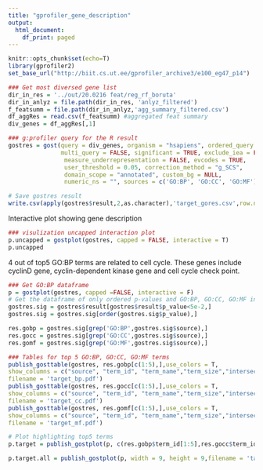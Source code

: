 ```yaml
---
title: "gprofiler_gene_description"
output:
  html_document:
    df_print: paged
---
```

```r
knitr::opts_chunk$set(echo=T)
library(gprofiler2)
set_base_url("http://biit.cs.ut.ee/gprofiler_archive3/e100_eg47_p14")
```


```r
### Get most diversed gene list
dir_in_res = '../out/20.0216 feat/reg_rf_boruta'
dir_in_anlyz = file.path(dir_in_res, 'anlyz_filtered')
f_featsumm = file.path(dir_in_anlyz,'agg_summary_filtered.csv')
df_aggRes = read.csv(f_featsumm) #aggregated feat summary
div_genes = df_aggRes[,1]
```


```r
### g:profiler query for the R result
gostres = gost(query = div_genes, organism = "hsapiens", ordered_query = FALSE,
               multi_query = FALSE, significant = TRUE, exclude_iea = FALSE, 
                measure_underrepresentation = FALSE, evcodes = TRUE, 
                user_threshold = 0.05, correction_method = "g_SCS", 
                domain_scope = "annotated", custom_bg = NULL, 
                numeric_ns = "", sources = c('GO:BP', 'GO:CC', 'GO:MF'))

# Save gostres result
write.csv(apply(gostres$result,2,as.character),'target_gores.csv',row.names = FALSE)
```

Interactive plot showing gene description
```r
### visulization uncapped interaction plot
p.uncapped = gostplot(gostres, capped = FALSE, interactive = T)
p.uncapped
```


4 out of top5 GO:BP terms are related to cell cycle. These genes include cyclinD gene, cyclin-dependent kinase gene and cell cycle check point.
```r
### Get GO:BP dataframe
p = gostplot(gostres, capped =FALSE, interactive = F)
# Get the dataframe of only ordered p-values and GO:BP, GO:CC, GO:MF individual dataframes
gostres.sig = gostres$result[gostres$result$p_value<5e-2,]
gostres.sig = gostres.sig[order(gostres.sig$p_value),]

res.gobp = gostres.sig[grep('GO:BP',gostres.sig$source),]
res.gocc = gostres.sig[grep('GO:CC',gostres.sig$source),]
res.gomf = gostres.sig[grep('GO:MF',gostres.sig$source),]

### Tables for top 5 GO:BP, GO:CC, GO:MF terms
publish_gosttable(gostres, res.gobp[c(1:5),],use_colors = T,
show_columns = c("source", "term_id", "term_name","term_size","intersection_size"),
filename = 'target_bp.pdf')
publish_gosttable(gostres, res.gocc[c(1:5),],use_colors = T,
show_columns = c("source", "term_id", "term_name","term_size","intersection_size"),
filename = 'target_cc.pdf')
publish_gosttable(gostres, res.gomf[c(1:5),],use_colors = T,
show_columns = c("source", "term_id", "term_name","term_size","intersection_size"),
filename = 'target_mf.pdf')

# Plot highlighting top5 terms
p.target = publish_gostplot(p, c(res.gobp$term_id[1:5],res.gocc$term_id[1:5],res.gomf$term_id[1:5]), width = 15, height = 10,filename = 'target_only.pdf')

p.target.all = publish_gostplot(p, width = 9, height = 9,filename = 'target_only.pdf')
```

